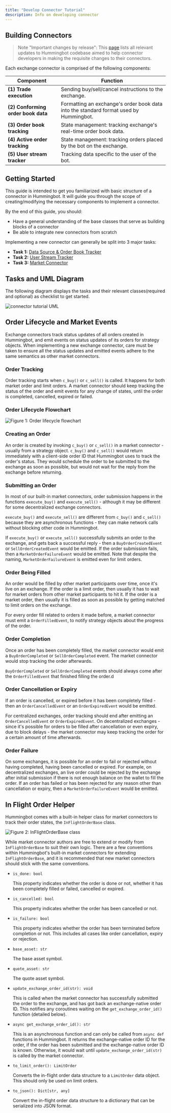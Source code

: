 ```yaml
---
title: "Develop Connector Tutorial"
description: Info on developing connector
---
```


## Building Connectors

> Note "Important changes by release": This [page](https://www.notion.so/hummingbot/a26c8bcf30284535b0e5689d45a4fe88?v=869e73f78f0b426288476a2abda20f2c) lists all relevant updates to Hummingbot codebase aimed to help connector developers in making the requisite changes to their connectors.

Each exchange connector is comprised of the following components:

| Component                          | Function                                                                              |
| ---------------------------------- | ------------------------------------------------------------------------------------- |
| **(1) Trade execution**            | Sending buy/sell/cancel instructions to the exchange.                                 |
| **(2) Conforming order book data** | Formatting an exchange's order book data into the standard format used by Hummingbot. |
| **(3) Order book tracking**        | State management: tracking exchange's real-time order book data.                      |
| **(4) Active order tracking**      | State management: tracking orders placed by the bot on the exchange.                  |
| **(5) User stream tracker**        | Tracking data specific to the user of the bot.                                        |

## Getting Started

This guide is intended to get you familiarized with basic structure of a connector in Hummingbot. It will guide you through the scope of creating/modifying the necessary components to implement a connector.

By the end of this guide, you should:

- Have a general understanding of the base classes that serve as building blocks of a connector
- Be able to integrate new connectors from scratch

Implementing a new connector can generally be split into 3 major tasks:

- **Task 1:** [Data Source & Order Book Tracker](../task1)
- **Task 2:** [User Stream Tracker](../task2)
- **Task 3:** [Market Connector](../task3)

## Tasks and UML Diagram

The following diagram displays the tasks and their relevant classes(required and optional) as checklist to get started.

![connector tutorial UML](connector-tutorial-uml.png)

## Order Lifecycle and Market Events

Exchange connectors track status updates of all orders created in Hummingbot, and emit events on status updates of its orders for strategy objects. When implementing a new exchange connector, care must be taken to ensure all the status updates and emitted events adhere to the same semantics as other market connectors.

### Order Tracking

Order tracking starts when `c_buy()` or `c_sell()` is called. It happens for both market order and limit orders. A market connector should keep tracking the status of the order and emit events for any change of states, until the order is completed, cancelled, expired or failed.

### Order Lifecycle Flowchart

![Figure 1: Order lifecycle flowchart](connector-order-lifecycle.svg)

### Creating an Order

An order is created by invoking `c_buy()` or `c_sell()` in a market connector - usually from a strategy object. `c_buy()` and `c_sell()` would return immediately with a client-side order ID that Hummingbot uses to track the order's status. They would schedule the order to be submitted to the exchange as soon as possible, but would not wait for the reply from the exchange before returning.

### Submitting an Order

In most of our built-in market connectors, order submission happens in the functions `execute_buy()` and `execute_sell()` - although it may be different for some decentralized exchange connectors.

`execute_buy()` and `execute_sell()` are different from `c_buy()` and `c_sell()` because they are asynchronous functions - they can make network calls without blocking other code in Hummingbot.

If `execute_buy()` or `execute_sell()` successfully submits an order to the exchange, and gets back a successful reply - then a `BuyOrderCreatedEvent` or `SellOrderCreatedEvent` would be emitted. If the order submission fails, then a `MarketOrderFailureEvent` would be emitted. Note that despite the naming, `MarketOrderFailureEvent` is emitted even for limit orders.

### Order Being Filled

An order would be filled by other market participants over time, once it's live on an exchange. If the order is a limit order, then usually it has to wait for market orders from other market participants to hit it. If the order is a market order, then usually it is filled as soon as possible by getting matched to limit orders on the exchange.

For every order fill related to orders it made before, a market connector must emit a `OrderFilledEvent`, to notify strategy objects about the progress of the order.

### Order Completion

Once an order has been completely filled, the market connector would emit a `BuyOrderCompleted` or `SellOrderCompleted` event. The market connector would stop tracking the order afterwards.

`BuyOrderCompleted` or `SellOrderCompleted` events should always come after the `OrderFilledEvent` that finished filling the order.d

### Order Cancellation or Expiry

If an order is cancelled, or expired before it has been completely filled - then an `OrderCancelledEvent` or an `OrderExpiredEvent` would be emitted.

For centralized exchanges, order tracking should end after emitting an `OrderCancelledEvent` or `OrderExpiredEvent`. On decentralized exchanges - since it's possible for orders to be filled after cancellation or even expiry, due to block delays - the market connector may keep tracking the order for a certain amount of time afterwards.

### Order Failure

On some exchanges, it is possible for an order to fail or rejected without having completed, having been cancelled or expired. For example, on decentralized exchanges, an live order could be rejected by the exchange after initial submission if there is not enough balance on the wallet to fill the order. If an order has failed or has been rejected for any reason other than cancellation or expiry, then a `MarketOrderFailureEvent` would be emitted.

## In Flight Order Helper

Hummingbot comes with a built-in helper class for market connectors to track their order states, the `InFlightOrderBase` class.

![Figure 2: InFlightOrderBase class](/connector-in-flight-uml.svg)

While market connector authors are free to extend or modify from `InFlightOrderBase` to suit their own logic. There are a few conventions within Hummingbot's built-in market connectors for extending `InFlightOrderBase`, and it is recommended that new market connectors should stick with the same conventions.

- `is_done: bool`

  This property indicates whether the order is done or not, whether it has been completely filled or failed, cancelled or expired.

- `is_cancelled: bool`

  This property indicates whether the order has been cancelled or not.

- `is_failure: bool`

  This property indicates whether the order has been terminated before completion or not. This includes all cases like order cancellation, expiry or rejection.

- `base_asset: str`

  The base asset symbol.

- `quote_asset: str`

  The quote asset symbol.

- `update_exchange_order_id(str): void`

  This is called when the market connector has successfully submitted the order to the exchange, and has got back an exchange-native order ID. This notifies any coroutines waiting on the `get_exchange_order_id()` function (detailed below\).

- `async get_exchange_order_id(): str`

  This is an asynchronous function and can only be called from `async def` functions in Hummingbot. It returns the exchange-native order ID for the order, if the order has been submitted and the exchange-native order ID is known. Otherwise, it would wait until `update_exchange_order_id(str)` is called by the market connector.

- `to_limit_order(): LimitOrder`

  Converts the in-flight order data structure to a `LimitOrder` data object. This should only be used on limit orders.

- `to_json(): Dict[str, any]`

  Convert the in-flight order data structure to a dictionary that can be serialized into JSON format.
